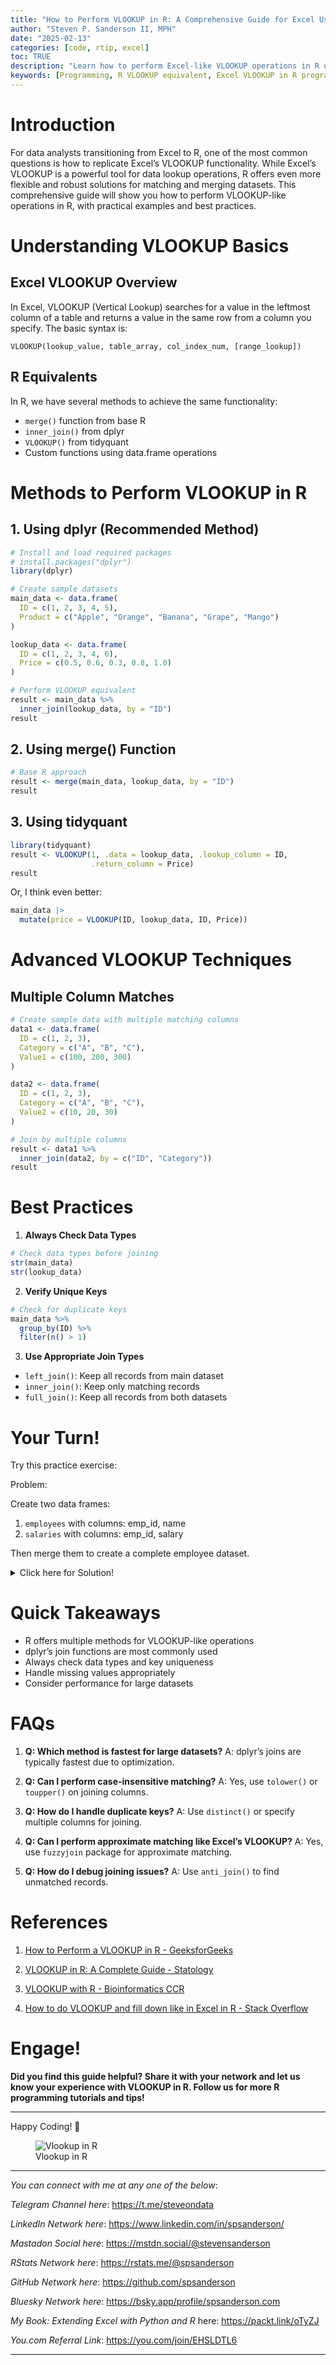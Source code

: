 ```yaml
---
title: "How to Perform VLOOKUP in R: A Comprehensive Guide for Excel Users"
author: "Steven P. Sanderson II, MPH"
date: "2025-02-13"
categories: [code, rtip, excel]
toc: TRUE
description: "Learn how to perform Excel-like VLOOKUP operations in R using multiple methods. Master data matching techniques with practical examples for efficient data manipulation in R."
keywords: [Programming, R VLOOKUP equivalent, Excel VLOOKUP in R programming, dplyr merge data frames, R data frame lookup, tidyquant VLOOKUP, R lookup functions, Excel to R migration, R data manipulation, merge datasets in R, R data matching techniques, VLOOKUP in R, R data manipulation, Excel VLOOKUP equivalent in R, R join functions, R merge datasets, dplyr left_join example, R lookup functions, R data frame operations. Handling missing values in R, R data matching techniques, How to perform a VLOOKUP similar to Excel in R, Step-by-step guide to using dplyr for VLOOKUP in R, Best practices for merging datasets in R, How to handle duplicate keys during joins in R, Case-sensitive VLOOKUP alternatives in R]
---
```


# Introduction

For data analysts transitioning from Excel to R, one of the most common questions is how to replicate Excel's VLOOKUP functionality. While Excel's VLOOKUP is a powerful tool for data lookup operations, R offers even more flexible and robust solutions for matching and merging datasets. This comprehensive guide will show you how to perform VLOOKUP-like operations in R, with practical examples and best practices.

# Understanding VLOOKUP Basics

## Excel VLOOKUP Overview

In Excel, VLOOKUP (Vertical Lookup) searches for a value in the leftmost column of a table and returns a value in the same row from a column you specify. The basic syntax is:

```
VLOOKUP(lookup_value, table_array, col_index_num, [range_lookup])
```

## R Equivalents

In R, we have several methods to achieve the same functionality:

- `merge()` function from base R
- `inner_join()` from dplyr
- `VLOOKUP()` from tidyquant
- Custom functions using data.frame operations

# Methods to Perform VLOOKUP in R

## 1. Using dplyr (Recommended Method)

```r
# Install and load required packages
# install.packages("dplyr")
library(dplyr)

# Create sample datasets
main_data <- data.frame(
  ID = c(1, 2, 3, 4, 5),
  Product = c("Apple", "Orange", "Banana", "Grape", "Mango")
)

lookup_data <- data.frame(
  ID = c(1, 2, 3, 4, 6),
  Price = c(0.5, 0.6, 0.3, 0.8, 1.0)
)

# Perform VLOOKUP equivalent
result <- main_data %>%
  inner_join(lookup_data, by = "ID")
result
```

## 2. Using merge() Function

```r
# Base R approach
result <- merge(main_data, lookup_data, by = "ID")
result
```

## 3. Using tidyquant

```r
library(tidyquant)
result <- VLOOKUP(1, .data = lookup_data, .lookup_column = ID, 
                  .return_column = Price)
result
```

Or, I think even better:

```r
main_data |> 
  mutate(price = VLOOKUP(ID, lookup_data, ID, Price))
```

# Advanced VLOOKUP Techniques

## Multiple Column Matches

```r
# Create sample data with multiple matching columns
data1 <- data.frame(
  ID = c(1, 2, 3),
  Category = c("A", "B", "C"),
  Value1 = c(100, 200, 300)
)

data2 <- data.frame(
  ID = c(1, 2, 3),
  Category = c("A", "B", "C"),
  Value2 = c(10, 20, 30)
)

# Join by multiple columns
result <- data1 %>%
  inner_join(data2, by = c("ID", "Category"))
result
```

# Best Practices

1. **Always Check Data Types**

```r
# Check data types before joining
str(main_data)
str(lookup_data)
```

2. **Verify Unique Keys**

```r
# Check for duplicate keys
main_data %>%
  group_by(ID) %>%
  filter(n() > 1)
```

3. **Use Appropriate Join Types**

- `left_join()`: Keep all records from main dataset
- `inner_join()`: Keep only matching records
- `full_join()`: Keep all records from both datasets

# Your Turn!

Try this practice exercise:

Problem:

Create two data frames:

1. `employees` with columns: emp_id, name
2. `salaries` with columns: emp_id, salary

Then merge them to create a complete employee dataset.

<details><summary>Click here for Solution!</summary>
```r
# Solution
# Create sample data
employees <- data.frame(
  emp_id = c(1, 2, 3, 4),
  name = c("John", "Jane", "Bob", "Alice")
)

salaries <- data.frame(
  emp_id = c(1, 2, 3, 5),
  salary = c(50000, 60000, 55000, 65000)
)

# Perform the merge
complete_data <- employees %>%
  inner_join(salaries, by = "emp_id")
complete_data
```
</details>

# Quick Takeaways

- R offers multiple methods for VLOOKUP-like operations
- dplyr's join functions are most commonly used
- Always check data types and key uniqueness
- Handle missing values appropriately
- Consider performance for large datasets

# FAQs

1. **Q: Which method is fastest for large datasets?**
   A: dplyr's joins are typically fastest due to optimization.

2. **Q: Can I perform case-insensitive matching?**
   A: Yes, use `tolower()` or `toupper()` on joining columns.

3. **Q: How do I handle duplicate keys?**
   A: Use `distinct()` or specify multiple columns for joining.

4. **Q: Can I perform approximate matching like Excel's VLOOKUP?**
   A: Yes, use `fuzzyjoin` package for approximate matching.

5. **Q: How do I debug joining issues?**
   A: Use `anti_join()` to find unmatched records.

# References

1. [How to Perform a VLOOKUP in R - GeeksforGeeks](https://www.geeksforgeeks.org/how-to-perform-a-vlookup-similar-to-excel-in-r/)

2. [VLOOKUP in R: A Complete Guide - Statology](https://www.statology.org/vlookup-in-r/)

3. [VLOOKUP with R - Bioinformatics CCR](https://bioinformatics.ccr.cancer.gov/docs/btep-coding-club/CC2023/VLookup_with_R/)

4. [How to do VLOOKUP and fill down like in Excel in R - Stack Overflow](https://stackoverflow.com/questions/15303283/how-to-do-vlookup-and-fill-down-like-in-excel-in-r/)

# Engage!

**Did you find this guide helpful? Share it with your network and let us know your experience with VLOOKUP in R. Follow us for more R programming tutorials and tips!**

------------------------------------------------------------------------

Happy Coding! 🚀

![Vlookup in R](todays_post.png)

------------------------------------------------------------------------

*You can connect with me at any one of the below*:

*Telegram Channel here*: <https://t.me/steveondata>

*LinkedIn Network here*: <https://www.linkedin.com/in/spsanderson/>

*Mastadon Social here*: [https://mstdn.social/\@stevensanderson](https://mstdn.social/@stevensanderson)

*RStats Network here*: [https://rstats.me/\@spsanderson](https://rstats.me/@spsanderson)

*GitHub Network here*: <https://github.com/spsanderson>

*Bluesky Network here*: <https://bsky.app/profile/spsanderson.com>

*My Book: Extending Excel with Python and R* here: <https://packt.link/oTyZJ>

*You.com Referral Link*: <https://you.com/join/EHSLDTL6>

------------------------------------------------------------------------

```{=html}
<script src="https://giscus.app/client.js"
        data-repo="spsanderson/steveondata"
        data-repo-id="R_kgDOIIxnLw"
        data-category="Comments"
        data-category-id="DIC_kwDOIIxnL84ChTk8"
        data-mapping="url"
        data-strict="0"
        data-reactions-enabled="1"
        data-emit-metadata="0"
        data-input-position="top"
        data-theme="dark"
        data-lang="en"
        data-loading="lazy"
        crossorigin="anonymous"
        async>
</script>
```
